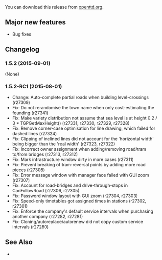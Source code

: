 {{en/-}}
{{en/Development/OTTDVersions}}
{{en/Archive/OpenTTD/Release|prev=OpenTTD 1.5.1|next=OpenTTD 1.5.3|date=2015-09-01}}

You can download this release from [http://www.openttd.org/en/download-stable/1.5.2 openttd.org].

==Major new features==
* Bug fixes

==Changelog==
===1.5.2 (2015-09-01)===
(None)

===1.5.2-RC1 (2015-08-01)===
* Change: Auto-complete partial roads when building level-crossings {{en/Development/Design Drafts/Flyspray|6283}} (r27309)
* Fix: Do not rerandomise the town name when only cost-estimating the founding {{en/Development/Design Drafts/Flyspray|6332}} (r27341)
* Fix: Make variety distribution not assume that sea level is at height 0.2 / 3 * TGPGetMaxHeight() {{en/Development/Design Drafts/Flyspray|6335}} (r27331, r27330, r27329, r27328)
* Fix: Remove corner-case optimisation for line drawing, which failed for dashed lines  (r27324)
* Fix: Clipping of inclined lines did not account for the 'horizontal width' being bigger than the 'real width' (r27323, r27322)
* Fix: Incorrect owner assignment when adding/removing road/tram to/from bridges {{en/Development/Design Drafts/Flyspray|6317}} (r27313, r27312)
* Fix: Mark infrastructure window dirty in more cases (r27311)
* Fix: Prevent breaking of tram-reversal points by adding more road pieces {{en/Development/Design Drafts/Flyspray|6283}} (r27308)
* Fix: Error message window with manager face failed with GUI zoom {{en/Development/Design Drafts/Flyspray|6259}} (r27307)
* Fix: Account for road-bridges and drive-through-stops in CanFollowRoad {{en/Development/Design Drafts/Flyspray|6320}} (r27306, r27305)
* Fix: Password window layout with GUI zoom {{en/Development/Design Drafts/Flyspray|6321}} (r27304, r27303)
* Fix: Speed-only timetables got assigned times in stations {{en/Development/Design Drafts/Flyspray|6313}} (r27302, r27301)
* Fix: Enforce the company's default service intervals when purchasing another company {{en/Development/Design Drafts/Flyspray|6254}} (r27282, r27281)
* Fix: Cloning/autoreplace/autorenew did not copy custom service intervals (r27280)

==See Also==
* {{en/Archive/OpenTTD/OTTDNewsArticle|221|The 1.5.2 news article}}